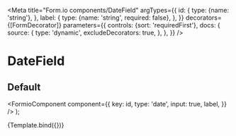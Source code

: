 

<Meta
  title="Form.io components/DateField"
  argTypes={{
    id: {
      type: {name: 'string'},
    },
    label: {
      type: {name: 'string', required: false},
    },
  }}
  decorators={[FormDecorator]}
  parameters={{
    controls: {sort: 'requiredFirst'},
    docs: {
      source: {
        type: 'dynamic',
        excludeDecorators: true,
      },
    },
  }}
/>

# DateField

## Default

  <FormioComponent
    component={{
      key: id,
      type: 'date',
      input: true,
      label,
    }}
  />
);

<Canvas>
  <Story name="Default" args={{id: 'date', label: 'Datum'}}>
    {Template.bind({})}
  </Story>
</Canvas>

<ArgsTable story="Default" />
